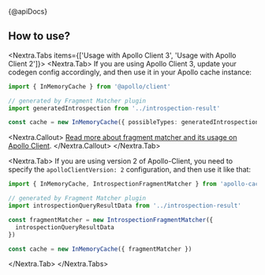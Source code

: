 {@apiDocs}

## How to use?

<Nextra.Tabs items={['Usage with Apollo Client 3', 'Usage with Apollo Client 2']}>
<Nextra.Tab>
If you are using Apollo Client 3, update your codegen config accordingly, and then use it in your Apollo cache instance:

```ts
import { InMemoryCache } from '@apollo/client'

// generated by Fragment Matcher plugin
import generatedIntrospection from '../introspection-result'

const cache = new InMemoryCache({ possibleTypes: generatedIntrospection.possibleTypes })
```

<Nextra.Callout>
[Read more about fragment matcher and its usage on Apollo Client](https://apollographql.com/docs/react/data/fragments/#defining-possibletypes-manually).
</Nextra.Callout>
</Nextra.Tab>

<Nextra.Tab>
If you are using version 2 of Apollo-Client, you need to specify the `apolloClientVersion: 2` configuration, and then use it like that:

```ts
import { InMemoryCache, IntrospectionFragmentMatcher } from 'apollo-cache-inmemory'

// generated by Fragment Matcher plugin
import introspectionQueryResultData from '../introspection-result'

const fragmentMatcher = new IntrospectionFragmentMatcher({
  introspectionQueryResultData
})

const cache = new InMemoryCache({ fragmentMatcher })
```
</Nextra.Tab>
</Nextra.Tabs>
